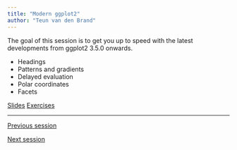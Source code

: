 ```yaml
---
title: "Modern ggplot2"
author: "Teun van den Brand"
---
```


The goal of this session is to get you up to speed with the latest developments from ggplot2 3.5.0 onwards.

* Headings
* Patterns and gradients
* Delayed evaluation
* Polar coordinates
* Facets

::: {.text-center .plain}
:::::: {.btn-group}
[Slides](../slides/2_ggplot2.qmd){.btn .btn-primary role="button"}
[Exercises](../exercises/2_ggplot2.qmd){.btn .btn-success .disabled role="button"}
::::::
:::

---

::: {.d-flex .justify-content-between}
[<i class="bi bi-caret-left"></i> Previous session](../sessions/1_introduction.qmd){.btn .btn-sm .btn-outline-secondary role="button"}

[Next session <i class="bi bi-caret-right"></i>](../sessions/3_text_fonts.qmd){.btn .btn-sm .btn-outline-secondary role="button"}
:::

